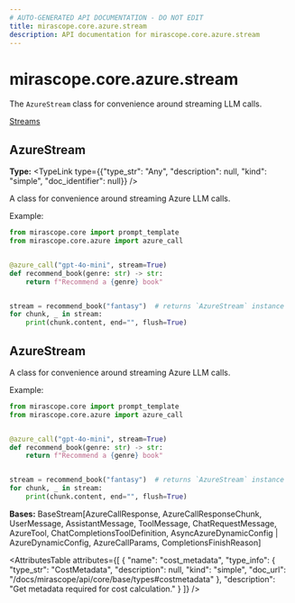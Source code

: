 ```yaml
---
# AUTO-GENERATED API DOCUMENTATION - DO NOT EDIT
title: mirascope.core.azure.stream
description: API documentation for mirascope.core.azure.stream
---
```


# mirascope.core.azure.stream

The `AzureStream` class for convenience around streaming LLM calls.

<Info title="Usage">

[Streams](/docs/mirascope/learn/streams)

</Info>

## <ApiType type="Attribute" path="core/azure/stream" symbolName="AzureStream" /> AzureStream

**Type:** <TypeLink type={{"type_str": "Any", "description": null, "kind": "simple", "doc_identifier": null}} />

A class for convenience around streaming Azure LLM calls.

Example:

```python
from mirascope.core import prompt_template
from mirascope.core.azure import azure_call


@azure_call("gpt-4o-mini", stream=True)
def recommend_book(genre: str) -> str:
    return f"Recommend a {genre} book"


stream = recommend_book("fantasy")  # returns `AzureStream` instance
for chunk, _ in stream:
    print(chunk.content, end="", flush=True)
```


## <ApiType type="Class" path="core/azure/stream" symbolName="AzureStream" /> AzureStream

A class for convenience around streaming Azure LLM calls.

Example:

```python
from mirascope.core import prompt_template
from mirascope.core.azure import azure_call


@azure_call("gpt-4o-mini", stream=True)
def recommend_book(genre: str) -> str:
    return f"Recommend a {genre} book"


stream = recommend_book("fantasy")  # returns `AzureStream` instance
for chunk, _ in stream:
    print(chunk.content, end="", flush=True)
```

**Bases:** BaseStream[AzureCallResponse, AzureCallResponseChunk, UserMessage, AssistantMessage, ToolMessage, ChatRequestMessage, AzureTool, ChatCompletionsToolDefinition, AsyncAzureDynamicConfig | AzureDynamicConfig, AzureCallParams, CompletionsFinishReason]

<AttributesTable
  attributes={[
  {
    "name": "cost_metadata",
    "type_info": {
      "type_str": "CostMetadata",
      "description": null,
      "kind": "simple",
      "doc_url": "/docs/mirascope/api/core/base/types#costmetadata"
    },
    "description": "Get metadata required for cost calculation."
  }
]}
/>


